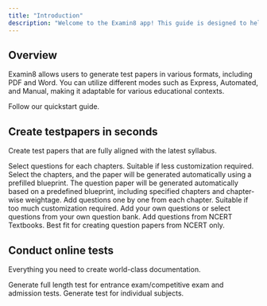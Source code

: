 ```yaml
---
title: "Introduction"
description: "Welcome to the Examin8 app! This guide is designed to help educators create test papers efficiently with a user-friendly approach. With Examin8, you can easily customize your assessments to meet the needs of your students."
---
```


## **Overview**

Examin8 allows users to generate test papers in various formats, including PDF and Word. You can utilize different modes such as Express, Automated, and Manual, making it adaptable for various educational contexts.

<Card title="Start here" icon="rocket" horizontal href="/quickstart">
  Follow our quickstart guide.
</Card>

## Create testpapers in seconds

Create test papers that are fully aligned with the latest syllabus.

<Columns cols={2}>
  <Card title="Express Mode" icon="pen-to-square" href="/development">
    Select questions for each chapters. Suitable if less customization required.
  </Card>
  <Card title="Dynamic Mode" icon="palette" href="/essentials/settings">
    Select the chapters, and the paper will be generated automatically using a prefilled blueprint.
  </Card>
  <Card title="Automated Mode" icon="map" href="/essentials/navigation">
    The question paper will be generated automatically based on a predefined blueprint, including specified chapters and chapter-wise weightage.
  </Card>
  <Card title="Manual Mode" icon="terminal" href="/api-reference/introduction">
    Add questions one by one from each chapter. Suitable if too much customization required.
  </Card>
  <Card title="I will Add Questions" icon="terminal" href="/api-reference/introduction">
    Add your own questions or select questions from your own question bank.
  </Card>
  <Card title="NCERT Textbook" icon="terminal" href="/api-reference/introduction">
    Add questions from NCERT Textbooks. Best fit for creating question papers from NCERT only.
  </Card>
</Columns>

## Conduct online tests

Everything you need to create world-class documentation.

<Columns cols={2}>
  <Card title="Full Length Test" icon="pen-fancy" href="/essentials/markdown">
    Generate full length test for entrance exam/competitive exam and admission tests.
  </Card>
  <Card title="Subject Test" icon="code" href="/essentials/code">
    Generate test for individual subjects.
  </Card>
</Columns>

